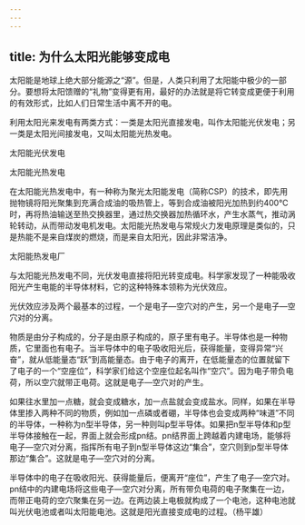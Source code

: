 ```yaml
---
---
---
```

title: 为什么太阳光能够变成电
---




太阳能是地球上绝大部分能源之“源”。但是，人类只利用了太阳能中极少的一部分。要想将太阳馈赠的“礼物”变得更有用，最好的办法就是将它转变成更便于利用的有效形式，比如人们日常生活中离不开的电。

利用太阳光来发电有两类方式：一类是太阳光直接发电，叫作太阳能光伏发电；另一类是太阳光间接发电，又叫太阳能光热发电。

太阳能光伏发电



太阳能光热发电



在太阳能光热发电中，有一种称为聚光太阳能发电（简称CSP）的技术，即先用抛物镜将阳光聚集到充满合成油的吸热管上，等到合成油被阳光加热到约400℃时，再将热油输送至热交换器里，通过热交换器加热循环水，产生水蒸气，推动涡轮转动，从而带动发电机发电。太阳能光热发电与常规火力发电原理是类似的，只是热能不是来自煤炭的燃烧，而是来自太阳光，因此非常洁净。

太阳能热发电厂



与太阳能光热发电不同，光伏发电直接将阳光转变成电。科学家发现了一种能吸收阳光产生电能的半导体材料，它的这种特殊本领称为光伏效应。

光伏效应涉及两个最基本的过程，一个是电子—空穴对的产生，另一个是电子—空穴对的分离。

物质是由分子构成的，分子是由原子构成的，原子里有电子。半导体也是一种物质，它里面也有电子。当半导体中的电子吸收阳光后，获得能量，变得异常“兴奋”，就从低能量态“跃”到高能量态。由于电子的离开，在低能量态的位置就留下了电子的一个“空座位”，科学家们给这个空座位起名叫作“空穴”。因为电子带负电荷，所以空穴就带正电荷。这就是电子—空穴对的产生。

如果往水里加一点糖，就会变成糖水，加一点盐就会变成盐水。同样，如果在半导体里掺入两种不同的物质，例如加一点磷或者硼，半导体也会变成两种“味道”不同的半导体，一种称为n型半导体，另一种则叫p型半导体。如果把n型半导体和p型半导体接触在一起，界面上就会形成pn结。pn结界面上跨越着内建电场，能够将电子—空穴对分离，指挥所有电子到n型半导体这边“集合”，空穴则到p型半导体那边“集合”。这就是电子—空穴对的分离。

半导体中的电子在吸收阳光、获得能量后，便离开“座位”，产生了电子—空穴对。pn结中的内建电场将这些电子—空穴对分离，所有带负电荷的电子聚集在一边，而带正电荷的空穴聚集在另一边。在两边装上电极就构成了一个电池，这种电池就叫光伏电池或者叫太阳能电池。这就是阳光直接变成电的过程。（杨平雄）